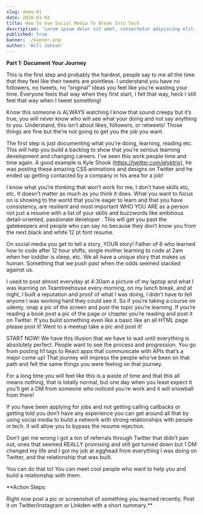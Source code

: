 ```yaml
---
slug: demo-01
date: 2020-01-02
title: How To Use Social Media To Break Into Tech
description: 'Lorem ipsum dolor sit amet, consectetur adipiscing elit. Sed molestie leo ut sodales porta. Vivamus pharetra risus ac fermentum faucibus. Nam in sodales ex.'
published: true
banner: ./banner.png
author: 'Will Johson'
---
```



**Part 1: Document Your Journey**

This is the first step and probably the hardest, people say to me all the time that they feel like their tweets are pointless. I understand you have no followers, no tweets, no “original” ideas you feel like you’re wasting your time. Everyone feels that way when they first start, I felt that way, heck I still feel that way when I tweet something!

Know this someone is ALWAYS watching I know that sound creepy but it’s true, you will never know who will see what your doing and not say anything to you. Understand, this isn’t about likes, followers, or retweets! Those things are fine but the’re not going to get you the job you want. 

The first step is just documenting what you’re doing, learning, reading etc. This will help you build a backlog to show that you’re serious learning development and changing careers. I’ve seen this work people time and time again. A good example is Kyle Shook (https://twitter.com/elyktrix), he was posting these amazing CSS animations and designs on Twitter and he ended up getting contacted by a company in his area for a job!

I know what you’re thinking that won’t work for me, I don’t have skills etc, etc. It doesn’t matter as much as you think it does. What you want to focus on is showing to the world that you’re eager to learn and that you have consistency, are resilient and most important WHO YOU ARE as a person not just a resume with a list of your skills and buzzwords like ambitious detail-oriented, passionate developer . This will get you past the gatekeepers and people who can say no because they don’t know you from the next black and white 12 pt font resume. 

On social media you get to tell a story, YOUR story! Father of 6 who learned how to code after 12 hour shifts, single mother learning to code at 2am when her toddler is sleep, etc. We all have a unique story that makes us human. Something that we push past when the odds seemed stacked against us. 

I used to post almost everyday at 4:30am a picture of my laptop and what I was learning on Teamtreehouse every morning, on my lunch break, and at night, I built a reputation and proof of what I was doing, I didn’t have to tell anyone I was working hard they could see it. So if you’re taking a course on udemy, snap a pic of the screen and post the topic you’re learning. If you’re reading a book post a pic of the page or chapter you’re reading and post it on Twitter. If you build something even like a basic like an all HTML page please post it! Went to a meetup take a pic and post it!

START NOW! We have this illusion that we have to wait until everything is absolutely perfect. People want to see the process and progression. You go from posting h1 tags to React apps that communicate with APIs that’s a major come up! That journey will impress the people who’ve been on that path and felt the same things you were feeling on that journey. 

For a long time you will feel like this is a waste of time and that this all means nothing, that is totally normal, but one day when you least expect it you’ll get a DM from someone who noticed you’re work and it will snowball from there!

If you have been applying for jobs and not getting calling callbacks or getting told you don’t have any experience you can get around all that by using social media to build a network with strong relationships with people in tech. It will allow you to bypass the resume rejection.

Don’t get me wrong I got a ton of referrals through Twitter that didn’t pan out, ones that seemed REALLY promising and still got turned down but 1 DM changed my life and I got my job at egghead from everything I was doing on Twitter, and the relationship that was built.

You can do that to! You can meet cool people who want to help you and build a relationship with them.

**Action Steps:

Right now post a pic or screenshot of something you learned recently.
Post it on Twitter/Instagram or Linkden with a short summary.**
